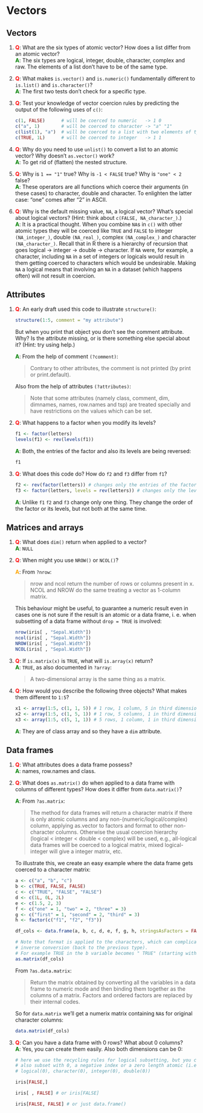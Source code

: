 # Vectors

## Vectors

1. __<span style="color:red">Q</span>__: What are the six types of atomic vector? How does a list differ from an
   atomic vector?  
__<span style="color:green">A</span>__: The six types are logical, integer, double, character, complex and raw. The elements of a list
don't have to be of the same type.

2. __<span style="color:red">Q</span>__: What makes `is.vector()` and `is.numeric()` fundamentally different to
   `is.list()` and `is.character()`?  
__<span style="color:green">A</span>__: The first two tests don't check for a specific type.

3. __<span style="color:red">Q</span>__: Test your knowledge of vector coercion rules by predicting the output of
   the following uses of `c()`: 

    ```r
    c(1, FALSE)      # will be coerced to numeric   -> 1 0
    c("a", 1)        # will be coerced to character -> "a" "1"
    c(list(1), "a")  # will be coerced to a list with two elements of type double and character 
    c(TRUE, 1L)      # will be coerced to integer   -> 1 1
    ```

4.  __<span style="color:red">Q</span>__: Why do you need to use `unlist()` to convert a list to an 
    atomic vector? Why doesn't `as.vector()` work?  
__<span style="color:green">A</span>__: To get rid of (flatten) the nested structure.

5. __<span style="color:red">Q</span>__: Why is `1 == "1"` true? Why is `-1 < FALSE` true? Why is `"one" < 2` false?  
__<span style="color:green">A</span>__: These operators are all functions which coerce their arguments (in these cases) to character, double and character. To enlighten the latter case: "one" comes after "2" in ASCII.

6. __<span style="color:red">Q</span>__: Why is the default missing value, `NA`, a logical vector? What's special
   about logical vectors? (Hint: think about `c(FALSE, NA_character_)`.)  
__<span style="color:green">A</span>__: It is a practical thought. When you combine `NA`s in `c()` with other atomic types they will be coerced
like `TRUE` and `FALSE` to integer `(NA_integer_)`, double `(NA_real_)`, complex `(NA_complex_)` and character `(NA_character_)`. Recall that in R there is a hierarchy of recursion that
goes logical -> integer -> double -> character.  If `NA` were, for example, a character,
including `NA` in a set of integers or logicals would result in them getting coerced
to characters which would be undesirable. Making `NA` a logical means that involving an `NA`
in a dataset (which happens often) will not result in coercion.


## Attributes

1.  __<span style="color:red">Q</span>__: An early draft used this code to illustrate `structure()`:

    ```r
    structure(1:5, comment = "my attribute")
    ```

    But when you print that object you don't see the comment attribute.
    Why? Is the attribute missing, or is there something else special about
    it? (Hint: try using help.) \index{attributes!comment}
    
    __<span style="color:green">A</span>__: From the help of comment `(?comment)`:  
    
    > Contrary to other attributes, the comment is not printed (by print or print.default).
    
    
    Also from the help of attributes `(?attributes)`:  
    
    > Note that some attributes (namely class, comment, dim, dimnames, names, row.names and tsp) are treated specially and have restrictions on the values which can be set.
    
    
2.  __<span style="color:red">Q</span>__: What happens to a factor when you modify its levels? 
    
    ```r
    f1 <- factor(letters)
    levels(f1) <- rev(levels(f1))
    ```
    
    __<span style="color:green">A</span>__: Both, the entries of the factor and also its levels are being reversed:
    
    ```r
    f1
    ```
    

3.  __<span style="color:red">Q</span>__: What does this code do? How do `f2` and `f3` differ from `f1`?

    ```r
    f2 <- rev(factor(letters)) # changes only the entries of the factor
    f3 <- factor(letters, levels = rev(letters)) # changes only the levels of the factor
    ```
    
    __<span style="color:green">A</span>__: Unlike `f1` `f2` and `f3` change only one thing. They change the order of the factor or its levels, but not both at the same time.

## Matrices and arrays

1.  __<span style="color:red">Q</span>__: What does `dim()` return when applied to a vector?  
__<span style="color:green">A</span>__: `NULL`

2.  __<span style="color:red">Q</span>__: When might you use `NROW()` or `NCOL()`?
    
    __<span style="color:orange">A</span>__: From `?nrow`:
    
    > nrow and ncol return the number of rows or columns present in x. NCOL and NROW do the same treating a vector as 1-column matrix.
    
    This behaviour might be useful, to guarantee a numeric result even in cases one is not sure if the result is an atomic or a data frame, i. e. when subsetting of a data frame without `drop = TRUE` is involved:
    
    ```r
    nrow(iris[ , "Sepal.Width"])
    ncol(iris[ , "Sepal.Width"])
    NROW(iris[ , "Sepal.Width"])
    NCOL(iris[ , "Sepal.Width"])
    ```

3.  __<span style="color:red">Q</span>__: If `is.matrix(x)` is `TRUE`, what will `is.array(x)` return?  
    __<span style="color:green">A</span>__: `TRUE`, as also documented in `?array`:
    
    > A two-dimensional array is the same thing as a matrix.

4.  __<span style="color:red">Q</span>__: How would you describe the following three objects? What makes them
    different to `1:5`?

    ```r
    x1 <- array(1:5, c(1, 1, 5)) # 1 row, 1 column, 5 in third dimension
    x2 <- array(1:5, c(1, 5, 1)) # 1 row, 5 columns, 1 in third dimension
    x3 <- array(1:5, c(5, 1, 1)) # 5 rows, 1 column, 1 in third dimension
    ```  
    
    __<span style="color:green">A</span>__: They are of class array and so they have a `dim` attribute.

## Data frames

1.  __<span style="color:red">Q</span>__: What attributes does a data frame possess?  
__<span style="color:green">A</span>__: names, row.names and class.

2.  __<span style="color:red">Q</span>__: What does `as.matrix()` do when applied to a data frame with 
    columns of different types? How does it differ from `data.matrix()`?
    
    __<span style="color:green">A</span>__: From `?as.matrix`:
    
    > The method for data frames will return a character matrix if there is only atomic columns and any non-(numeric/logical/complex) column, applying as.vector to factors and format to other non-character columns. Otherwise the usual coercion hierarchy (logical < integer < double < complex) will be used, e.g., all-logical data frames will be coerced to a logical matrix, mixed logical-integer will give a integer matrix, etc.
    
    To illustrate this, we create an easy example where the data frame gets coerced to a character matrix:

    ```r
    a <- c("a", "b", "c")
    b <- c(TRUE, FALSE, FALSE)
    c <- c("TRUE", "FALSE", "FALSE")
    d <- c(1L, 0L, 2L)
    e <- c(1.5, 2, 3)
    f <- c("one" = 1, "two" = 2, "three" = 3)
    g <- c("first" = 1, "second" = 2, "third" = 3)
    h <- factor(c("f1", "f2", "f3"))
    
    df_cols <- data.frame(a, b, c, d, e, f, g, h, stringsAsFactors = FALSE)
    
    # Note that format is applied to the characters, which can complicate
    # inverse conversion (back to the previous type).
    # For example TRUE in the b variable becomes " TRUE" (starting with a space)
    as.matrix(df_cols)
    ```
    
    From `?as.data.matrix`:
    
    > Return the matrix obtained by converting all the variables in a data frame to numeric mode and then binding them together as the columns of a matrix. Factors and ordered factors are replaced by their internal codes.
    
    So for `data.matrix` we'll get a numerix matrix containing `NA`s for original character columns:
    
    ```r
    data.matrix(df_cols)
    ```

3.  __<span style="color:red">Q</span>__: Can you have a data frame with 0 rows? What about 0 columns?  
__<span style="color:green">A</span>__: Yes, you can create them easily. Also both dimensions can be 0:

    ```r
    # here we use the recycling rules for logical subsetting, but you could
    # also subset with 0, a negative index or a zero length atomic (i.e.
    # logical(0), character(0), integer(0), double(0))
    
    iris[FALSE,]
    
    iris[ , FALSE] # or iris[FALSE]
    
    iris[FALSE, FALSE] # or just data.frame()
    ```
